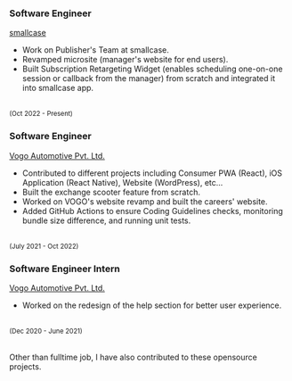 <div className={styles.expCallout} ref={expCalloutRef}></div>

<div className={styles.workWrapper} id='work-wrapper'>
  <div>
    <div className={styles.pointer}></div>
    <h3>Software Engineer</h3>
    <a href="https://smallcase.com" target="_blank">
      smallcase
    </a>
    <ul>
      <li>Work on Publisher's Team at smallcase.</li>
      <li>Revamped microsite (manager's website for end users).</li>
      <li>Built Subscription Retargeting Widget (enables scheduling one-on-one session or callback from the manager) from scratch and integrated it into smallcase app.</li>
    </ul>
    <Github
      style={{ marginTop: 12 }}
      asLink
      href="https://github.com/akul-smallcase"
    />
    <br />
    <small>(Oct 2022 - Present)</small>
  </div>
  <div>
    <div
      className={styles.pointer}
      style={{
        background: isDarkTheme ? "#7ed6df" : "#ccc",
      }}
    ></div>
    <h3>Software Engineer</h3>
    <a href="https://vogo.in" target="_blank" rel="noreferrer">
      Vogo Automotive Pvt. Ltd.
    </a>
    <ul>
      <li>Contributed to different projects including Consumer PWA (React), iOS Application (React Native), Website (WordPress), etc...</li>
      <li>Built the exchange scooter feature from scratch.</li>
      <li>Worked on VOGO's website revamp and built the careers' website.</li>
      <li>Added GitHub Actions to ensure Coding Guidelines checks, monitoring bundle size difference, and running unit tests.</li>
    </ul>
    <Github
      style={{ marginTop: 12 }}
      asLink
      href="https://github.com/akul-srivastava"
    />
    <br />
    <small>(July 2021 - Oct 2022)</small>
  </div>
  <div>
    <div
      className={styles.pointer}
      style={{
        background: isDarkTheme ? "#7ed6df" : "#ccc",
      }}
    ></div>
    <h3>Software Engineer Intern</h3>
    <a href="https://vogo.in" target="_blank" rel="noreferrer">
      Vogo Automotive Pvt. Ltd.
    </a>
    <ul>
      <li>Worked on the redesign of the help section for better user experience.</li>
    </ul>
    <Github
      style={{ marginTop: 12 }}
      asLink
      href="https://github.com/akul-srivastava"
    />
    <br />
    <small>(Dec 2020 - June 2021)</small>
  </div>
  <span
    id='work-line'
    className={styles.line}
    style={{
      background: isDarkTheme ? "#7ed6df" : "#ccc",
    }}
  ></span>
</div>

<br />

<p>Other than fulltime job, I have also contributed to these <Link href='/opensource'>opensource projects</Link>.</p>